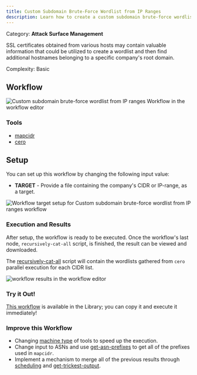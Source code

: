 ```yaml
---
title: Custom Subdomain Brute-Force Wordlist from IP Ranges
description: Learn how to create a custom subdomain brute-force wordlist from IP ranges using SSL certificates to discover additional hostnames belonging to a specific company's root domain
---
```


<Tip>Category: **Attack Surface Management**</Tip>

<Note>SSL certificates obtained from various hosts may contain valuable information that could be utilized to create a wordlist and then find additional hostnames belonging to a specific company's root domain.</Note>

<Check>Complexity: Basic</Check>

## Workflow

<Frame caption="Custom Subdomain Brute-Force Wordlist from IP Ranges">
    <img src="https://res.cloudinary.com/db14crach/image/upload/v1705670625/docs/custom-subdomain-brute-force-wordlist-from-ip-ranges/custom-subdomain-brute-force-ip-ranges.png" alt="Custom subdomain brute-force wordlist from IP ranges Workflow in the workflow editor"></img>
</Frame>

### Tools

* [mapcidr](https://trickest.io/dashboard/library/tool/a800a1b8-a0f3-4b02-ab7d-51fa21787e29)
* [cero](https://trickest.com/docs/knowledge-hub/tools/cero/)

## Setup

You can set up this workflow by changing the following input value:

* **TARGET** - Provide a file containing the company's CIDR or IP-range, as a target.

<Frame caption="Workflow Targets Setup">
    <img src="https://res.cloudinary.com/db14crach/image/upload/v1705670733/docs/custom-subdomain-brute-force-wordlist-from-ip-ranges/custom-subdomain-brute-force-ip-ranges-setup.gif" alt="Workflow target setup for Custom subdomain brute-force wordlist from IP ranges workflow"></img>
</Frame>

### Execution and Results

After setup, the workflow is ready to be executed. Once the workflow's last node, `recursively-cat-all` script, is finished, the result can be viewed and downloaded.

The [recursively-cat-all](https://trickest.io/dashboard/library/script/f00bd5d5-8b14-49aa-80ac-d70dbff5dcaf) script will contain the wordlists gathered from `cero` parallel execution for each CIDR list.

<Frame caption="Workflow Results in the Workflow Editor">
    <img src="https://res.cloudinary.com/db14crach/image/upload/v1705670871/docs/custom-subdomain-brute-force-wordlist-from-ip-ranges/custom-subdomain-brute-force-ip-ranges-results.png" alt="workflow results in the workflow editor"></img>
</Frame>

### Try it Out!

[This workflow](https://trickest.io/dashboard/library/workflow/9768d1c2-c718-4b65-a3ba-1cf5cc5bb0db/) is available in the Library; you can copy it and execute it immediately!

### Improve this Workflow

* Changing [machine type](https://trickest.com/docs/tutorials/how-do-machines-work/#assigning-the-machine-type-to-a-node/) of tools to speed up the execution.
* Change input to ASNs and use [get-asn-prefixes](https://trickest.io/dashboard/library/tool/b4d0f836-389a-4c9e-b2ef-97d137a92b56) to get all of the prefixes used in `mapcidr`.
* Implement a mechanism to merge all of the previous results through [scheduling](https://trickest.com/docs/tutorials/scheduling-a-workflow/) and [get-trickest-output](https://trickest.io/dashboard/library/tool/9e98f7f0-d3da-43af-9c75-a5be77630292).
